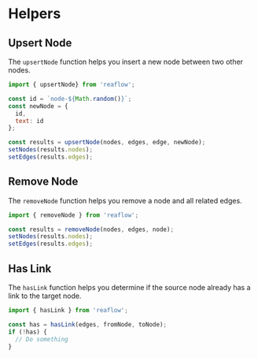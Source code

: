 
<Meta title="Docs/Helpers" />

# Helpers

## Upsert Node
The `upsertNode` function helps you insert a new
node between two other nodes.

```js
import { upsertNode} from 'reaflow';

const id = `node-${Math.random()}`;
const newNode = {
  id,
  text: id
};

const results = upsertNode(nodes, edges, edge, newNode);
setNodes(results.nodes);
setEdges(results.edges);
```

## Remove Node
The `removeNode` function helps you remove a node
and all related edges.

```js
import { removeNode } from 'reaflow';

const results = removeNode(nodes, edges, node);
setNodes(results.nodes);
setEdges(results.edges);
```

## Has Link
The `hasLink` function helps you determine if
the source node already has a link to the target node.

```js
import { hasLink } from 'reaflow';

const has = hasLink(edges, fromNode, toNode);
if (!has) {
  // Do something
}
```
